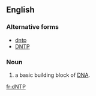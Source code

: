 ==English==

===Alternative forms===
* [[dntp]]
* [[DNTP]]

===Noun===
{{en-noun}}

# {{label|en|biochemistry}} {{initialism of|[[deoxynucleotide]] [[triphosphate]]|dot=,|lang=en}} a basic building block of [[DNA]].

[[fr:dNTP]]